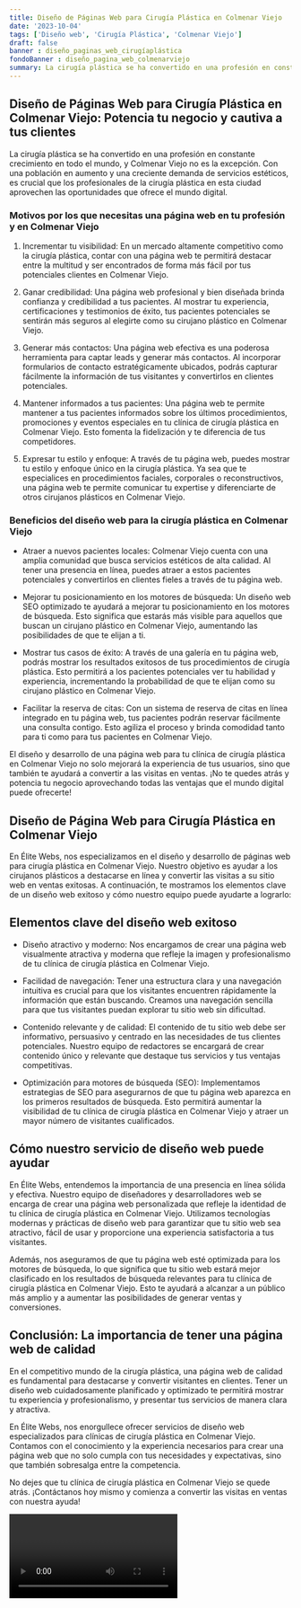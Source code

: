 ```yaml
---
title: Diseño de Páginas Web para Cirugía Plástica en Colmenar Viejo
date: '2023-10-04'
tags: ['Diseño web', 'Cirugía Plástica', 'Colmenar Viejo']
draft: false
banner : diseño_paginas_web_cirugíaplástica
fondoBanner : diseño_pagina_web_colmenarviejo
summary: La cirugía plástica se ha convertido en una profesión en constante crecimiento en todo el mundo, y Colmenar Viejo no es la excepción. Con una población en aumento y una creciente demanda de servicios estéticos, es crucial que los profesionales de la cirugía plástica en esta ciudad aprovechen las oportunidades que ofrece el mundo digital.
---
```


## Diseño de Páginas Web para Cirugía Plástica en Colmenar Viejo: Potencia tu negocio y cautiva a tus clientes

La cirugía plástica se ha convertido en una profesión en constante crecimiento en todo el mundo, y Colmenar Viejo no es la excepción. Con una población en aumento y una creciente demanda de servicios estéticos, es crucial que los profesionales de la cirugía plástica en esta ciudad aprovechen las oportunidades que ofrece el mundo digital.

### Motivos por los que necesitas una página web en tu profesión y en Colmenar Viejo

1. Incrementar tu visibilidad: En un mercado altamente competitivo como la cirugía plástica, contar con una página web te permitirá destacar entre la multitud y ser encontrados de forma más fácil por tus potenciales clientes en Colmenar Viejo.

2. Ganar credibilidad: Una página web profesional y bien diseñada brinda confianza y credibilidad a tus pacientes. Al mostrar tu experiencia, certificaciones y testimonios de éxito, tus pacientes potenciales se sentirán más seguros al elegirte como su cirujano plástico en Colmenar Viejo.

3. Generar más contactos: Una página web efectiva es una poderosa herramienta para captar leads y generar más contactos. Al incorporar formularios de contacto estratégicamente ubicados, podrás capturar fácilmente la información de tus visitantes y convertirlos en clientes potenciales.

4. Mantener informados a tus pacientes: Una página web te permite mantener a tus pacientes informados sobre los últimos procedimientos, promociones y eventos especiales en tu clínica de cirugía plástica en Colmenar Viejo. Esto fomenta la fidelización y te diferencia de tus competidores.

5. Expresar tu estilo y enfoque: A través de tu página web, puedes mostrar tu estilo y enfoque único en la cirugía plástica. Ya sea que te especialices en procedimientos faciales, corporales o reconstructivos, una página web te permite comunicar tu expertise y diferenciarte de otros cirujanos plásticos en Colmenar Viejo.

### Beneficios del diseño web para la cirugía plástica en Colmenar Viejo

- Atraer a nuevos pacientes locales: Colmenar Viejo cuenta con una amplia comunidad que busca servicios estéticos de alta calidad. Al tener una presencia en línea, puedes atraer a estos pacientes potenciales y convertirlos en clientes fieles a través de tu página web.

- Mejorar tu posicionamiento en los motores de búsqueda: Un diseño web SEO optimizado te ayudará a mejorar tu posicionamiento en los motores de búsqueda. Esto significa que estarás más visible para aquellos que buscan un cirujano plástico en Colmenar Viejo, aumentando las posibilidades de que te elijan a ti.

- Mostrar tus casos de éxito: A través de una galería en tu página web, podrás mostrar los resultados exitosos de tus procedimientos de cirugía plástica. Esto permitirá a los pacientes potenciales ver tu habilidad y experiencia, incrementando la probabilidad de que te elijan como su cirujano plástico en Colmenar Viejo.

- Facilitar la reserva de citas: Con un sistema de reserva de citas en línea integrado en tu página web, tus pacientes podrán reservar fácilmente una consulta contigo. Esto agiliza el proceso y brinda comodidad tanto para ti como para tus pacientes en Colmenar Viejo.

El diseño y desarrollo de una página web para tu clínica de cirugía plástica en Colmenar Viejo no solo mejorará la experiencia de tus usuarios, sino que también te ayudará a convertir a las visitas en ventas. ¡No te quedes atrás y potencia tu negocio aprovechando todas las ventajas que el mundo digital puede ofrecerte!

<GifSeo />

<Cta />

## Diseño de Página Web para Cirugía Plástica en Colmenar Viejo

En Élite Webs, nos especializamos en el diseño y desarrollo de páginas web para cirugía plástica en Colmenar Viejo. Nuestro objetivo es ayudar a los cirujanos plásticos a destacarse en línea y convertir las visitas a su sitio web en ventas exitosas. A continuación, te mostramos los elementos clave de un diseño web exitoso y cómo nuestro equipo puede ayudarte a lograrlo:

## Elementos clave del diseño web exitoso

- Diseño atractivo y moderno: Nos encargamos de crear una página web visualmente atractiva y moderna que refleje la imagen y profesionalismo de tu clínica de cirugía plástica en Colmenar Viejo.

- Facilidad de navegación: Tener una estructura clara y una navegación intuitiva es crucial para que los visitantes encuentren rápidamente la información que están buscando. Creamos una navegación sencilla para que tus visitantes puedan explorar tu sitio web sin dificultad.

- Contenido relevante y de calidad: El contenido de tu sitio web debe ser informativo, persuasivo y centrado en las necesidades de tus clientes potenciales. Nuestro equipo de redactores se encargará de crear contenido único y relevante que destaque tus servicios y tus ventajas competitivas.

- Optimización para motores de búsqueda (SEO): Implementamos estrategias de SEO para asegurarnos de que tu página web aparezca en los primeros resultados de búsqueda. Esto permitirá aumentar la visibilidad de tu clínica de cirugía plástica en Colmenar Viejo y atraer un mayor número de visitantes cualificados.

## Cómo nuestro servicio de diseño web puede ayudar

En Élite Webs, entendemos la importancia de una presencia en línea sólida y efectiva. Nuestro equipo de diseñadores y desarrolladores web se encarga de crear una página web personalizada que refleje la identidad de tu clínica de cirugía plástica en Colmenar Viejo. Utilizamos tecnologías modernas y prácticas de diseño web para garantizar que tu sitio web sea atractivo, fácil de usar y proporcione una experiencia satisfactoria a tus visitantes.

Además, nos aseguramos de que tu página web esté optimizada para los motores de búsqueda, lo que significa que tu sitio web estará mejor clasificado en los resultados de búsqueda relevantes para tu clínica de cirugía plástica en Colmenar Viejo. Esto te ayudará a alcanzar a un público más amplio y a aumentar las posibilidades de generar ventas y conversiones.

## Conclusión: La importancia de tener una página web de calidad

En el competitivo mundo de la cirugía plástica, una página web de calidad es fundamental para destacarse y convertir visitantes en clientes. Tener un diseño web cuidadosamente planificado y optimizado te permitirá mostrar tu experiencia y profesionalismo, y presentar tus servicios de manera clara y atractiva.

En Élite Webs, nos enorgullece ofrecer servicios de diseño web especializados para clínicas de cirugía plástica en Colmenar Viejo. Contamos con el conocimiento y la experiencia necesarios para crear una página web que no solo cumpla con tus necesidades y expectativas, sino que también sobresalga entre la competencia.

No dejes que tu clínica de cirugía plástica en Colmenar Viejo se quede atrás. ¡Contáctanos hoy mismo y comienza a convertir las visitas en ventas con nuestra ayuda!

<Video />

<CtaBot job='Cirugía Plástica' city='Colmenar Viejo'/>

<Gmaps query='Colmenar Viejo+españa+maps' />